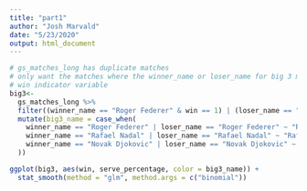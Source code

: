 ```yaml
---
title: "part1"
author: "Josh Marvald"
date: "5/23/2020"
output: html_document
---
```


```r
# gs_matches_long has duplicate matches
# only want the matches where the winner_name or loser_name for big 3 matches the 
# win indicator variable
big3<- 
  gs_matches_long %>%
  filter((winner_name == "Roger Federer" & win == 1) | (loser_name == "Roger Federer" & win == 0) | (winner_name == "Rafael Nadal" & win == 1) | (loser_name == "Rafael Nadal" & win == 0) | (winner_name == "Novak Djokovic" & win == 1) | (loser_name == "Novak Djokovic" & win == 0)) %>%
  mutate(big3_name = case_when(
    winner_name == "Roger Federer" | loser_name == "Roger Federer" ~ "Roger Federer",
    winner_name == "Rafael Nadal" | loser_name == "Rafael Nadal" ~ "Rafael Nadal",
    winner_name == "Novak Djokovic" | loser_name == "Novak Djokovic" ~ "Novak Djokovic"
  ))

ggplot(big3, aes(win, serve_percentage, color = big3_name)) +
  stat_smooth(method = "glm", method.args = c("binomial"))
```

